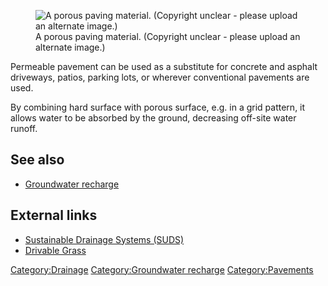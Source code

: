 [[File:Porous pavement.JPG|thumb|right|A porous paving material. (Copyright unclear - please upload an alternate image.)]]

Permeable pavement can be used as a substitute for concrete and asphalt driveways, patios, parking lots, or wherever conventional pavements are used. 

By combining hard surface with porous surface, e.g. in a grid pattern, it allows water to be absorbed by the ground, decreasing off-site water runoff.

== See also ==
* [[Groundwater recharge]]

== External links ==

* [http://oasis-rainharvesting.co.uk/suds Sustainable Drainage Systems (SUDS)]
* [http://www.jetsongreen.com/2010/02/drivable-grass-permeable-concrete-mats.html Drivable Grass]

{{stub}}

[[Category:Drainage]]
[[Category:Groundwater recharge]]
[[Category:Pavements]]